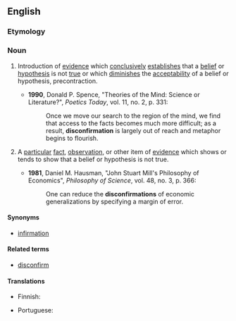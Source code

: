 ==English==

===Etymology===
{{prefix|en|dis|confirmation}}

===Noun===
{{en-noun|~}}

# {{lb|en|chiefly|philosophy|uncountable}} Introduction of [[evidence]] which [[conclusively]] [[establishes]] that a [[belief]] or [[hypothesis]] is not [[true]] or which [[diminishes]] the [[acceptability]] of a belief or hypothesis, precontraction.
#* '''1990''', Donald P. Spence, "Theories of the Mind: Science or Literature?", ''Poetics Today'', vol. 11, no. 2, p. 331:
#*: Once we move our search to the region of the mind, we find that access to the facts becomes much more difficult; as a result, '''disconfirmation''' is largely out of reach and metaphor begins to flourish.
# {{lb|en|countable}} A [[particular]] [[fact]], [[observation]], or other item of [[evidence]] which shows or tends to show that a belief or hypothesis is not true.
#* '''1981''', Daniel M. Hausman, "John Stuart Mill's Philosophy of Economics", ''Philosophy of Science'', vol. 48, no. 3, p. 366:
#*: One can reduce the '''disconfirmations''' of economic generalizations by specifying a margin of error.

====Synonyms====
*[[infirmation]]

====Related terms====
* [[disconfirm]]

====Translations====
{{trans-top|a confirmation that something is not true}}
* Finnish: {{t|fi|diskonfirmaatio}}
{{trans-mid}}
* Portuguese: {{t|pt|desconfirmação|f}}
{{trans-bottom}}